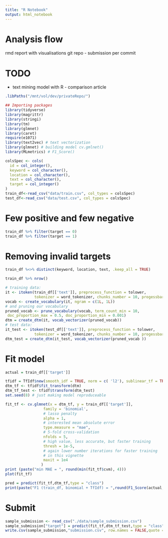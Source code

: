 ```yaml
---
title: "R Notebook"
output: html_notebook
---
```


# Analysis flow
rmd report with visualisations
git repo - submission per commit

# TODO
- text mining model with R - comparison article

```r
.libPaths("/mnt/vol/dev/privateRepo/")

## Importing packages
library(tidyverse)
library(magrittr)
library(stringi)
library(tm)
library(glmnet)
library(caret)
require(e1071)
library(text2vec) # text vectorization
library(glmnet) # building model cv.gmlnet()
library(MLmetrics) # F1_Score()
```

```r
colsSpec <- cols(
  id = col_integer(),
  keyword = col_character(),
  location = col_character(),
  text = col_character(),
  target = col_integer()
)
train_df<-read_csv("data/train.csv", col_types = colsSpec)
test_df<-read_csv("data/test.csv", col_types = colsSpec)
```

# Few positive and few negative
```r
train_df %>% filter(target == 0) 
train_df %>% filter(target == 1)
```

# Removing invalid targets
```r
train_df %<>% distinct(keyword, location, text, .keep_all = TRUE)
```

```r
train_df %>% nrow()
```

```r
# training data:
it <- itoken(train_df[['text']], preprocess_function = tolower, 
             tokenizer = word_tokenizer, chunks_number = 10, progessbar = F)
vocab <- create_vocabulary(it, ngram = c(1L, 1L))
# and pruning our vocabulary
pruned_vocab <- prune_vocabulary(vocab, term_count_min = 10,
 doc_proportion_max = 0.5, doc_proportion_min = 0.001)
dtm = create_dtm(it, vocab_vectorizer(pruned_vocab))
# test data:
it_test <- itoken(test_df[['text']], preprocess_function = tolower, 
             tokenizer = word_tokenizer, chunks_number = 10, progessbar = F)
dtm_test = create_dtm(it_test, vocab_vectorizer(pruned_vocab ))
```

# Fit model
```r
actual = train_df[['target']]

tfidf = TfIdf$new(smooth_idf = TRUE, norm = c( 'l2'), sublinear_tf = TRUE) # norm = 'none' gives the same result as above
dtm_tf <- tfidf$fit_transform(dtm)
dtm_tf_test <- tfidf$transform(dtm_test)
set.seed(8) # just making model reproduceable

fit_tf <- cv.glmnet(x = dtm_tf, y = train_df[['target']], 
                 family = 'binomial', 
                 # lasso penalty
                 alpha = 1,
                 # interested mean absolute error
                 type.measure = "mae",
                 # 5-fold cross-validation
                 nfolds = 5,
                 # high value, less accurate, but faster training
                 thresh = 1e-5,
                 # again lower number iterations for faster training
                 # in this vignette
                 maxit = 1e4
                )
print (paste("min MAE = ", round(min(fit_tf$cvm), 4)))
plot(fit_tf)

pred = predict(fit_tf,dtm_tf,type = "class")
print(paste("F1 (train_df, binomial + TfIdf) = ",round(F1_Score(actual,pred,positive = 1),4)))
```
# Submit
```r
sample_submission <- read_csv("./data/sample_submission.csv")
sample_submission["target"] = predict(fit_tf,dtm_tf_test,type = "class")
write.csv(sample_submission,"submission.csv", row.names = FALSE,quote = FALSE)
```


